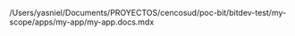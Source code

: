 /Users/yasniel/Documents/PROYECTOS/cencosud/poc-bit/bitdev-test/my-scope/apps/my-app/my-app.docs.mdx
